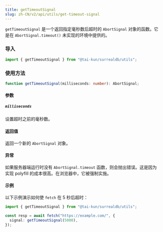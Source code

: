```yaml
---
title: getTimeoutSignal
slug: zh-CN/v2/api/utils/get-timeout-signal
---
```


`getTimeoutSignal` 是一个返回指定毫秒数后超时的 `AbortSignal` 对象的函数。它是在 `AbortSignal.timeout()` 未实现的环境中提供的。

### 导入

```ts
import { getTimeoutSignal } from "@tai-kun/surrealdb/utils";
```

### 使用方法

```ts
function getTimeoutSignal(milliseconds: number): AbortSignal;
```

#### 参数

##### `milliseconds`

设置超时之前的毫秒数。

#### 返回值

返回一个新的 `AbortSignal` 对象。

#### 异常

如果服务器端运行时没有 `AbortSignal.timeout` 函数，则会抛出错误。这是因为实现 polyfill 的成本很高。在浏览器中，它被强制实施。

#### 示例

以下示例演示如何使 `fetch` 在 5 秒后超时：

```ts
import { getTimeoutSignal } from "@tai-kun/surrealdb/utils";

const resp = await fetch("https://example.com/", {
  signal: getTimeoutSignal(5000),
});
```
